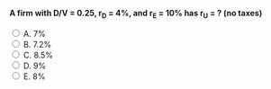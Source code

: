 ::: {.question-block}

<form onsubmit="event.preventDefault(); checkAnswer('module7_mcq_q57')" data-correct-answer="C">
<strong style="display: block;">A firm with D/V = 0.25, r<sub>D</sub> = 4%, and r<sub>E</sub> = 10% has r<sub>U</sub> = ? (no taxes)</strong>

<label><input type="radio" name="module7_mcq_q57" value="A"> A. 7%</label><br>
<label><input type="radio" name="module7_mcq_q57" value="B"> B. 7.2%</label><br>
<label><input type="radio" name="module7_mcq_q57" value="C"> C. 8.5%</label><br>
<label><input type="radio" name="module7_mcq_q57" value="D"> D. 9%</label><br>
<label><input type="radio" name="module7_mcq_q57" value="E"> E. 8%</label><br>
</form>

<div id="feedback-module7_mcq_q57" class="feedback" data-status="" style="display:none;">
✅ Correct: C. $r_U = 0.25×0.04 + 0.75×0.10 = 0.085 = 8.5\%$
</div>

:::

